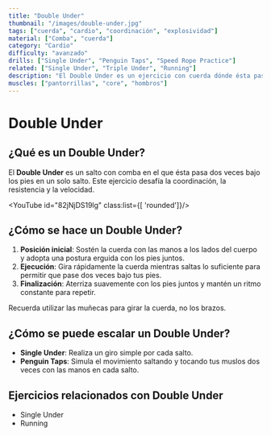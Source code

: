 ```yaml
---
title: "Double Under"
thumbnail: "/images/double-under.jpg"
tags: ["cuerda", "cardio", "coordinación", "explosividad"]
material: ["Comba", "cuerda"]
category: "Cardio"
difficulty: "avanzado"
drills: ["Single Under", "Penguin Taps", "Speed Rope Practice"]
related: ["Single Under", "Triple Under", "Running"]
description: "El Double Under es un ejercicio con cuerda dónde ésta pasa dos veces bajo los pies en cada salto. Mejora la coordinación y la resistencia cardiovascular."
muscles: ["pantorrillas", "core", "hombros"]
---
```


# Double Under

## ¿Qué es un Double Under?
El **Double Under** es un salto con comba en el que ésta pasa dos veces bajo los pies en un solo salto. Este ejercicio desafía la coordinación, la resistencia y la velocidad.

<YouTube id="82jNjDS19lg" class:list={[ 'rounded']}/>

## ¿Cómo se hace un Double Under?
1. **Posición inicial**: Sostén la cuerda con las manos a los lados del cuerpo y adopta una postura erguida con los pies juntos.
2. **Ejecución**: Gira rápidamente la cuerda mientras saltas lo suficiente para permitir que pase dos veces bajo tus pies.
3. **Finalización**: Aterriza suavemente con los pies juntos y mantén un ritmo constante para repetir.

Recuerda utilizar las muñecas para girar la cuerda, no los brazos.

## ¿Cómo se puede escalar un Double Under?
- **Single Under**: Realiza un giro simple por cada salto.
- **Penguin Taps**: Simula el movimiento saltando y tocando tus muslos dos veces con las manos en cada salto.

## Ejercicios relacionados con Double Under
- Single Under
- Running
